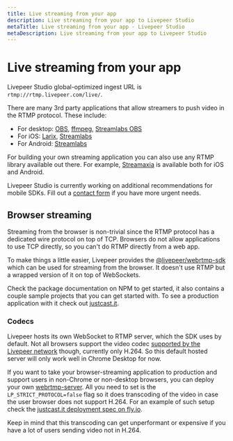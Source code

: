```yaml
---
title: Live streaming from your app
description: Live streaming from your app to Livepeer Studio
metaTitle: Live streaming from your app - Livepeer Studio
metaDescription: Live streaming from your app to Livepeer Studio
---
```


# Live streaming from your app

Livepeer Studio global-optimized ingest URL is `rtmp://rtmp.livepeer.com/live/`.

There are many 3rd party applications that allow streamers to push video in the
RTMP protocol. These include:

- For desktop: [OBS](https://obsproject.com/), [ffmpeg](https://ffmpeg.org/),
  [Streamlabs OBS](https://streamlabs.com/)
- For iOS: [Larix](https://softvelum.com/larix/),
  [Streamlabs](https://apps.apple.com/us/app/streamlabs-live-streaming-app/id1294578643)
- For Android:
  [Streamlabs](https://play.google.com/store/apps/details?id=com.streamlabs&hl=en_US&gl=US)

For building your own streaming application you can also use any RTMP library
available out there. For example, [Streamaxia](https://www.streamaxia.com/) is
available both for iOS and Android.

Livepeer Studio is currently working on additional recommendations for mobile
SDKs. Fill out a [contact form](https://livepeer.studio/contact) if you have
more urgent needs.

## Browser streaming

Streaming from the browser is non-trivial since the RTMP protocol has a
dedicated wire protocol on top of TCP. Browsers do not allow applications to use
TCP directly, so you can't do RTMP directly from a web app.

To make things a little easier, Livepeer provides the
[@livepeer/webrtmp-sdk](https://www.npmjs.com/package/@livepeer/webrtmp-sdk)
which can be used for streaming from the browser. It doesn't use RTMP but a
wrapped version of it on top of WebSockets.

Check the package documentation on NPM to get started, it also contains a couple
sample projects that you can get started with. To see a production application
with it check out [justcast.it](https://justcast.it/).

### Codecs

Livepeer hosts its own WebSocket to RTMP server, which the SDK uses by default.
Not all browsers support the video codec
[supported by the Livepeer network](https://livepeer.studio/docs/guides/start-live-streaming/support-matrix)
though, currently only H.264. So this default hosted server will only work well
in Chrome Desktop for now.

If you want to take your browser-streaming application to production and support
users in non-Chrome or non-desktop browsers, you can deploy your own
[webrtmp-server](https://github.com/livepeer/webrtmp-server). All you need to
set is the `LP_STRICT_PROTOCOL=false` flag so it does transcoding of the video
in case the user browser does not support H.264. For an example of such setup
check the
[justcast.it deployment spec on fly.io](https://github.com/victorges/justcast.it/blob/9aab5648d876be13db5330c2d4806ac025281349/webrtmp/fly.toml#L17).

Keep in mind that this transcoding can get unperformant or expensive if you have
a lot of users sending video not in H.264.
